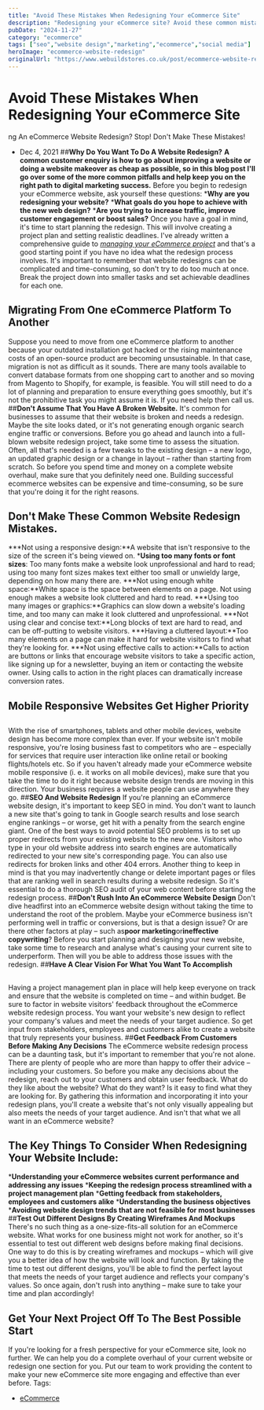 ```yaml
---
title: "Avoid These Mistakes When Redesigning Your eCommerce Site"
description: "Redesigning your eCommerce site? Avoid these common mistakes that could impact user experience and sales. Learn how to revamp your site effectively."
pubDate: "2024-11-27"
category: "ecommerce"
tags: ["seo","website design","marketing","ecommerce","social media"]
heroImage: "ecommerce-website-redesign"
originalUrl: "https://www.webuildstores.co.uk/post/ecommerce-website-redesign"
---
```



# Avoid These Mistakes When Redesigning Your eCommerce Site

<BlogHeroImage src={heroImage} alt="Avoid These Mistakes When Redesigning Your eCommerce Site" />

ng An eCommerce Website Redesign? Stop! Don't Make These Mistakes!
 * Dec 4, 2021
##**Why Do You Want To Do A Website Redesign?**
**A common customer enquiry is how to go about improving a website or doing a website makeover as cheap as possible, so in this blog post I'll go over some of the more common pitfalls and help keep you on the right path to digital marketing success.**
Before you begin to redesign your eCommerce website, ask yourself these questions:
 ***Why are you redesigning your website?**
 ***What goals do you hope to achieve with the new web design?**
 ***Are you trying to increase traffic, improve customer engagement or boost sales?**
Once you have a goal in mind, it's time to start planning the redesign. This will involve creating a project plan and setting realistic deadlines. I've already written a comprehensive guide to [_managing your eCommerce project_](https://www.webuildstores.co.uk/post/project-management-guide) and that's a good starting point if you have no idea what the redesign process involves.
It's important to remember that website redesigns can be complicated and time-consuming, so don't try to do too much at once. Break the project down into smaller tasks and set achievable deadlines for each one.
## Migrating From One eCommerce Platform To Another
Suppose you need to move from one eCommerce platform to another because your outdated installation got hacked or the rising maintenance costs of an open-source product are becoming unsustainable. In that case, migration is not as difficult as it sounds.
There are many tools available to convert database formats from one shopping cart to another and so moving from Magento to Shopify, for example, is feasible. You will still need to do a lot of planning and preparation to ensure everything goes smoothly, but it's not the prohibitive task you might assume it is. If you need help then call us.
##**Don't Assume That You Have A Broken Website.**
It's common for businesses to assume that their website is broken and needs a redesign. Maybe the site looks dated, or it's not generating enough organic search engine traffic or conversions. Before you go ahead and launch into a full-blown website redesign project, take some time to assess the situation.
Often, all that's needed is a few tweaks to the existing design – a new logo, an updated graphic design or a change in layout – rather than starting from scratch. So before you spend time and money on a complete website overhaul, make sure that you definitely need one.
Building successful ecommerce websites can be expensive and time-consuming, so be sure that you're doing it for the right reasons.
## Don't Make These Common Website Redesign Mistakes.
 ***Not using a responsive design:**A website that isn't responsive to the size of the screen it's being viewed on.
 ***Using too many fonts or font sizes**: Too many fonts make a website look unprofessional and hard to read; using too many font sizes makes text either too small or unwieldy large, depending on how many there are.
 ***Not using enough white space:**White space is the space between elements on a page. Not using enough makes a website look cluttered and hard to read.
 ***Using too many images or graphics:**Graphics can slow down a website's loading time, and too many can make it look cluttered and unprofessional.
 ***Not using clear and concise text:**Long blocks of text are hard to read, and can be off-putting to website visitors.
 ***Having a cluttered layout:**Too many elements on a page can make it hard for website visitors to find what they're looking for.
 ***Not using effective calls to action:**Calls to action are buttons or links that encourage website visitors to take a specific action, like signing up for a newsletter, buying an item or contacting the website owner. Using calls to action in the right places can dramatically increase conversion rates.
##
## Mobile Responsive Websites Get Higher Priority
##
With the rise of smartphones, tablets and other mobile devices, website design has become more complex than ever. If your website isn't mobile responsive, you're losing business fast to competitors who are – especially for services that require user interaction like online retail or booking flights/hotels etc.
So if you haven't already made your eCommerce website mobile responsive (i. e. it works on all mobile devices), make sure that you take the time to do it right because website design trends are moving in this direction. Your business requires a website people can use anywhere they go.
##**SEO And Website Redesign**
If you're planning an eCommerce website design, it's important to keep SEO in mind. You don't want to launch a new site that's going to tank in Google search results and lose search engine rankings – or worse, get hit with a penalty from the search engine giant.
One of the best ways to avoid potential SEO problems is to set up proper redirects from your existing website to the new one.
Visitors who type in your old website address into search engines are automatically redirected to your new site's corresponding page. You can also use redirects for broken links and other 404 errors.
Another thing to keep in mind is that you may inadvertently change or delete important pages or files that are ranking well in search results during a website redesign. So it's essential to do a thorough SEO audit of your web content before starting the redesign process.
##**Don't Rush Into An eCommerce Website Design**
Don't dive headfirst into an eCommerce website design without taking the time to understand the root of the problem.
Maybe your eCommerce business isn't performing well in traffic or conversions, but is that a design issue? Or are there other factors at play – such as**poor marketing**or**ineffective copywriting**?
Before you start planning and designing your new website, take some time to research and analyse what's causing your current site to underperform. Then will you be able to address those issues with the redesign.
##**Have A Clear Vision For What You Want To Accomplish**
##
Having a project management plan in place will help keep everyone on track and ensure that the website is completed on time – and within budget.
Be sure to factor in website visitors' feedback throughout the eCommerce website redesign process. You want your website's new design to reflect your company's values and meet the needs of your target audience.
So get input from stakeholders, employees and customers alike to create a website that truly represents your business.
##**Get Feedback From Customers Before Making Any Decisions**
The eCommerce website redesign process can be a daunting task, but it's important to remember that you're not alone. There are plenty of people who are more than happy to offer their advice – including your customers.
So before you make any decisions about the redesign, reach out to your customers and obtain user feedback. What do they like about the website? What do they want? Is it easy to find what they are looking for.
By gathering this information and incorporating it into your redesign plans, you'll create a website that's not only visually appealing but also meets the needs of your target audience. And isn't that what we all want in an eCommerce website?
## The Key Things To Consider When Redesigning Your Website Include:
 ***Understanding your eCommerce websites current performance and addressing any issues**
 ***Keeping the redesign process streamlined with a project management plan**
 ***Getting feedback from stakeholders, employees and customers alike**
 ***Understanding the business objectives**
 ***Avoiding website design trends that are not feasible for most businesses**
##**Test Out Different Designs By Creating Wireframes And Mockups**
There's no such thing as a one-size-fits-all solution for an eCommerce website. What works for one business might not work for another, so it's essential to test out different web designs before making final decisions.
One way to do this is by creating wireframes and mockups – which will give you a better idea of how the website will look and function.
By taking the time to test out different designs, you'll be able to find the perfect layout that meets the needs of your target audience and reflects your company's values. So once again, don't rush into anything – make sure to take your time and plan accordingly!
## Get Your Next Project Off To The Best Possible Start
If you're looking for a fresh perspective for your eCommerce site, look no further. We can help you do a complete overhaul of your current website or redesign one section for you.
Put our team to work providing the content to make your new eCommerce site more engaging and effective than ever before.
Tags:
 * [eCommerce](https://www.webuildstores.co.uk/blog/tags/ecommerce)
